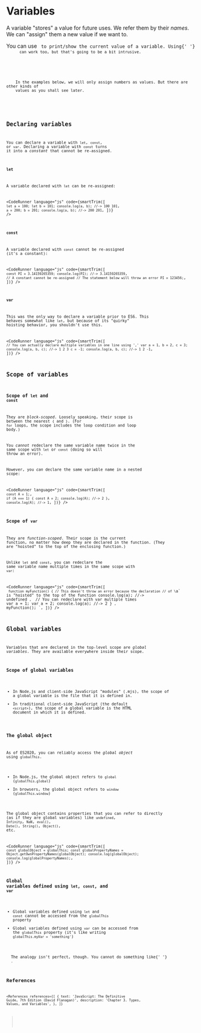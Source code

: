 
# Variables

A variable "stores" a value for future uses. We refer them by their _names_. We can "assign" them a new value if we want to.

<NoteBox type="info">
  <p>
    You can use <Code str="console.log(...)" /> to print/show the current value of a variable. Using{' '}
    <Code str="alert(...)" /> can work too, but that's going to be a bit intrusive.
  </p>
  <p>
    In the examples below, we will only assign numbers as values. But there are other kinds of
    values as you shall see later.
  </p>
</NoteBox>

## Declaring variables

You can declare a variable with `let`, `const`, or `var`. Declaring a variable with `const` turns it into a _constant_ that cannot be re-assigned.

### `let`

A variable declared with `let` can be re-assigned:

<CodeRunner
  language="js"
  code={smartTrim([
    `
      let a = 100;
      let b = 101;
      console.log(a, b); //-> 100 101
    `,
    `
      a = 200;
      b = 201;
      console.log(a, b); //-> 200 201
    `,
  ])}
/>

### `const`

A variable declared with `const` cannot be re-assigned (it's a constant):

<CodeRunner
  language="js"
  code={smartTrim([
    `
      const PI = 3.14159265359;
      console.log(PI); //-> 3.14159265359
    `,
    `
      // A constant cannot be re-assigned
      // The statement below will throw an error
      PI = 123456;
    `,
  ])}
/>

### `var`

This was the only way to declare a variable prior to ES6. This behaves somewhat like `let`, but because of its "quirky" hoisting behavior, you shouldn't use this.

<CodeRunner
  language="js"
  code={smartTrim([
    `
      // You can actually declare multiple variables in one line using ','
      var a = 1, b = 2, c = 3;
      console.log(a, b, c); //-> 1 2 3
      c = -1;
      console.log(a, b, c); //-> 1 2 -1
    `,
  ])}
/>

## Scope of variables

### Scope of `let` and `const`

They are _block-scoped_. Loosely speaking, their scope is between the nearest `{` and `}`. (For `for` loops, the scope includes the loop condition and loop body.)

You _cannot_ redeclare the same variable name twice in the same scope with `let` or `const` (doing so will throw an error).

However, you _can_ declare the same variable name in a nested scope:

<CodeRunner
  language="js"
  code={smartTrim([
    `
      const A = 1;
    `,
    `
      if (A === 1) {
        const A = 2;
        console.log(A); //-> 2
      }
    `,
    `
      console.log(A); //-> 1
    `,
  ])}
/>

### Scope of `var`

They are _function-scoped_. Their scope is the current function, no matter how deep they are declared in the function. (They are "hoisted" to the top of the enclosing function.)

Unlike `let` and `const`, you can redeclare the same variable name multiple times in the same scope with `var`:

<CodeRunner
  language="js"
  code={smartTrim([
    `
      function myFunction() {
        // This doesn't throw an error because the declaration
        // of \`a\` is "hoisted" to the top of the function 
        console.log(a); //-> undefined
    `,
    `
        // You can redeclare with var multiple times
        var a = 1;
        var a = 2;
        console.log(a); //-> 2
      }
    `,
    `
      myFunction();
    `,
  ])}
/>

## Global variables

Variables that are declared in the top-level scope are _global variables_. They are available everywhere inside their scope.

### Scope of global variables

- In Node.js and client-side JavaScript "modules" (.mjs), the scope of a global variable is the file that it is defined in.
- In traditional client-side JavaScript (the default `<script>`), the scope of a global variable is the HTML document in which it is defined.

### The global object

As of ES2020, you can reliably access the _global object_ using `globalThis`.

- In Node.js, the global object refers to `global` (`globalThis.global`)
- In browsers, the global object refers to `window` (`globalThis.window`)

The global object contains properties that you can refer to directly (as if they are global variables) like `undefined`, `Infinity`, `NaN`, `eval()`, `Date()`, `String()`, `Object()`, etc.

<CodeRunner
  language="js"
  code={smartTrim([
    `
      const globalObject = globalThis;
      const globalPropertyNames = Object.getOwnPropertyNames(globalObject);
      console.log(globalObject);
      console.log(globalPropertyNames);
    `,
  ])}
/>

### Global variables defined using `let`, `const`, and `var`

- Global variables defined using `let` and `const` cannot be accessed from the `globalThis` property
- Global variables defined using `var` can be accessed from the `globalThis` property (it's like writing `globalThis.myVar = 'something'`)<Asterisk str="*" />

<Asterisk str="*">
  The analogy isn't perfect, though. You cannot do something like{' '}
  <Code str="delete globalThis.myVar" />.
</Asterisk>

## References

<References
  references={[
    {
      text: 'JavaScript: The Definitive Guide, 7th Edition (David Flanagan)',
      description: 'Chapter 3. Types, Values, and Variables',
    },
  ]}
></References>
